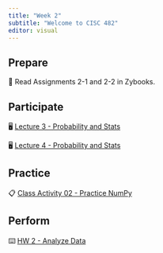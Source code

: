 ```yaml
---
title: "Week 2"
subtitle: "Welcome to CISC 482"
editor: visual
---
```


## Prepare

📖 Read Assignments 2-1 and 2-2 in Zybooks.

## Participate

🖥️ [Lecture 3 - Probability and Stats](/slides/lec-03.html)

🖥️ [Lecture 4 - Probability and Stats](/slides/lec-04.html)

## Practice

📋 [Class Activity 02 - Practice NumPy](https://colab.research.google.com/drive/1bB_p2iiX6_zwGW7VY0SevrH9TzZ9RMRJ?usp=sharing)

## Perform

⌨️ [HW 2 - Analyze Data](https://colab.research.google.com/drive/1X-0pJkS2kBKX3-yro_u-Zh-l3XEMpvYF?usp=sharing)
